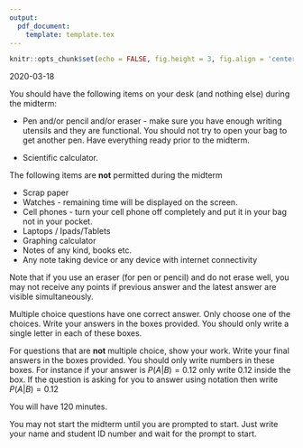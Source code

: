 ```yaml
---
output: 
  pdf_document:
    template: template.tex
---
```


```r
knitr::opts_chunk$set(echo = FALSE, fig.height = 3, fig.align = 'center', message = FALSE, fig.width=5)
```

2020-03-18

\section*{Final Policies}

You should have the following items on your desk (and nothing else) during the midterm:

- Pen and/or pencil and/or eraser - make sure you have enough writing utensils and they are functional. You should not try to open your bag to get another pen. Have everything ready prior to the midterm. 

- Scientific calculator. 

The following items are __not__ permitted during the midterm

- Scrap paper
- Watches - remaining time will be displayed on the screen.
- Cell phones - turn your cell phone off completely and put it in your bag not in your pocket. 
- Laptops / Ipads/Tablets
- Graphing calculator
- Notes of any kind, books etc. 
- Any note taking device or any device with internet connectivity

Note that if you use an eraser (for pen or pencil) and do not erase well, you may not receive any points if previous answer and the latest answer are visible simultaneously.

Multiple choice questions have one correct answer. Only choose one of the choices. Write your answers in the boxes provided. You should only write a single letter in each of these boxes.

For questions that are __not__ multiple choice, show your work. Write your final answers in the boxes provided. You should only write numbers in these boxes. For instance if your answer is $P(A|B) = 0.12$ only write $0.12$ inside the box. If the question is asking for you to answer using notation then write $P(A|B) = 0.12$

You will have 120 minutes. 
 
You may not start the midterm until you are prompted to start. Just write your name and student ID number and wait for the prompt to start. 

